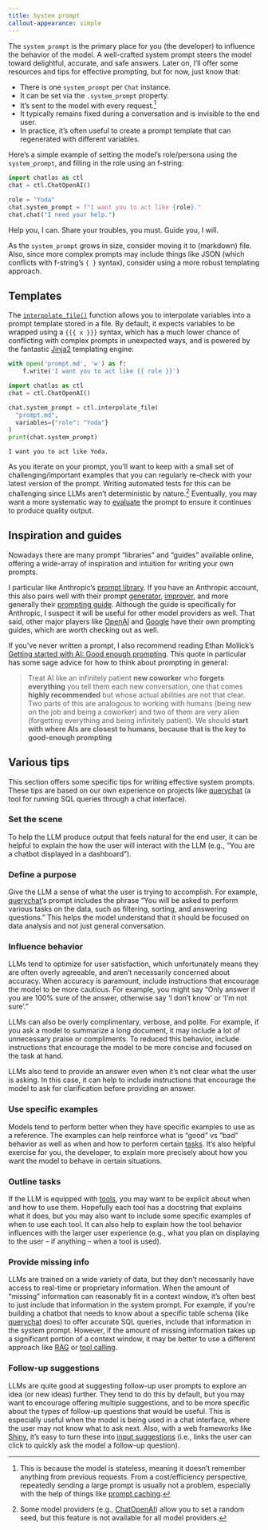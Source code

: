 ```yaml
---
title: System prompt
callout-appearance: simple
---
```


The `system_prompt` is the primary place for you (the developer) to influence the behavior of the model. 
A well-crafted system prompt steers the model toward delightful, accurate, and safe answers.
Later on, I'll offer some resources and tips for effective prompting, but for now, just know that:

* There is one `system_prompt` per `Chat` instance.
* It can be set via the `.system_prompt` property.
* It's sent to the model with every request.[^1]
* It typically remains fixed during a conversation and is invisible to the end user.
* In practice, it's often useful to create a prompt template that can regenerated with different variables.


[^1]: This is because the model is stateless, meaning it doesn't remember anything from previous requests. From a cost/efficiency perspective, repeatedly sending a large prompt is usually not a problem, especially with the help of things like [prompt caching](https://platform.openai.com/docs/guides/prompt-caching).


Here's a simple example of setting the model's role/persona using the `system_prompt`, and filling in the role using an f-string:


```python
import chatlas as ctl
chat = ctl.ChatOpenAI()

role = "Yoda"
chat.system_prompt = f"I want you to act like {role}."
chat.chat("I need your help.")
```

::: chatlas-response-container
Help you, I can. Share your troubles, you must. Guide you, I will. 
:::


As the `system_prompt` grows in size, consider moving it to (markdown) file.
Also, since more complex prompts may include things like JSON (which conflicts with f-string's `{ }` syntax), consider using a more robust templating approach.

## Templates

The [`interpolate_file()`](../reference/interpolate_file.qmd) function allows you to interpolate variables into a prompt template stored in a file.
By default, it expects variables to be wrapped using a  `{{{ x }}}` syntax, which has a much lower chance of conflicting with complex prompts in unexpected ways, and is powered by the fantastic [Jinja2](https://pypi.org/project/Jinja2/) templating engine:

```python
with open('prompt.md', 'w') as f:
    f.write('I want you to act like {{ role }}')
```

```python
import chatlas as ctl
chat = ctl.ChatOpenAI()

chat.system_prompt = ctl.interpolate_file(
  "prompt.md",
  variables={"role": "Yoda"}
)
print(chat.system_prompt)
```

```
I want you to act like Yoda.
```


As you iterate on your prompt, you'll want to keep with a small set of challenging/important examples that you can regularly re-check with your latest version of the prompt.
Writing automated tests for this can be challenging since LLMs aren't deterministic by nature.[^2]
Eventually, you may want a more systematic way to [evaluate](#evaluating-prompts) the prompt to ensure it continues to produce quality output.

[^2]: Some model providers (e.g., [ChatOpenAI](../reference/ChatOpenAI.qmd)) allow you to set a random seed, but this feature is not available for all model providers.


## Inspiration and guides

Nowadays there are many prompt "libraries" and "guides" available online, offering a wide-array of inspiration and intuition for writing your own prompts.

I particular like Anthropic's [prompt library](https://docs.anthropic.com/en/prompt-library/).
If you have an Anthropic account, this also pairs well with their prompt [generator](https://docs.anthropic.com/en/docs/build-with-claude/prompt-engineering/prompt-generator), [improver](https://docs.anthropic.com/en/docs/build-with-claude/prompt-engineering/prompt-improver), and more generally their [prompting guide](https://docs.anthropic.com/en/docs/build-with-claude/prompt-engineering/overview). 
Although the guide is specifically for Anthropic, I suspect it will be useful for other model providers as well.
That said, other major players like [OpenAI](https://platform.openai.com/docs/guides/prompt-engineering) and [Google](https://ai.google.dev/gemini-api/docs/prompting-intro) have their own prompting guides, which are worth checking out as well.

If you've never written a prompt, I also recommend reading Ethan Mollick's [Getting started with AI: Good enough prompting](https://www.oneusefulthing.org/p/getting-started-with-ai-good-enough). This quote in particular has some sage advice for how to think about prompting in general:

> Treat AI like an infinitely patient **new coworker** who **forgets everything** you tell them each new conversation, one that comes **highly recommended** but whose actual abilities are not that clear. Two parts of this are analogous to working with humans (being new on the job and being a coworker) and two of them are very alien (forgetting everything and being infinitely patient). We should **start with where AIs are closest to humans, because that is the key to good-enough prompting**


## Various tips

This section offers some specific tips for writing effective system prompts.
These tips are based on our own experience on projects like [querychat](https://github.com/posit-dev/querychat) (a tool for running SQL queries through a chat interface).

### Set the scene

To help the LLM produce output that feels natural for the end user, it can be helpful to explain the how the user will interact with the LLM (e.g., "You are a chatbot displayed in a dashboard").

### Define a purpose

Give the LLM a sense of what the user is trying to accomplish.
For example, [querychat](https://github.com/posit-dev/querychat)'s prompt includes the phrase "You will be asked to perform various tasks on the data, such as filtering, sorting, and answering questions."
This helps the model understand that it should be focused on data analysis and not just general conversation.

### Influence behavior

LLMs tend to optimize for user satisfaction, which unfortunately means they are often overly agreeable, and aren't necessarily concerned about accuracy.
When accuracy is paramount, include instructions that encourage the model to be more cautious.
For example, you might say "Only answer if you are 100% sure of the answer, otherwise say 'I don't know' or 'I'm not sure'."

LLMs can also be overly complimentary, verbose, and polite.
For example, if you ask a model to summarize a long document, it may include a lot of unnecessary praise or compliments.
To reduced this behavior, include instructions that encourage the model to be more concise and focused on the task at hand.

LLMs also tend to provide an answer even when it's not clear what the user is asking.
In this case, it can help to include instructions that encourage the model to ask for clarification before providing an answer.

### Use specific examples

Models tend to perform better when they have specific examples to use as a reference.
The examples can help reinforce what is "good" vs "bad" behavior as well as when and how to perform certain [tasks](#tasks).
It's also helpful exercise for you, the developer, to explain more precisely about how you want the model to behave in certain situations.

### Outline tasks {#tasks}

If the LLM is equipped with [tools](tools.qmd), you may want to be explicit about when and how to use them.
Hopefully each tool has a docstring that explains what it does, but you may also want to include some specific examples of when to use each tool.
It can also help to explain how the tool behavior influences with the larger user experience (e.g., what you plan on displaying to the user -- if anything -- when a tool is used).

### Provide missing info

LLMs are trained on a wide variety of data, but they don't necessarily have access to real-time or proprietary information.
When the amount of "missing" information can reasonably fit in a context window, it's often best to just include that information in the system prompt.
For example, if you're building a chatbot that needs to know about a specific table schema (like [querychat](https://github.com/posit-dev/querychat) does) to offer accurate SQL queries, include that information in the system prompt.
However, if the amount of missing information takes up a significant portion of a context window, it may be better to use a different approach like [RAG](../misc/RAG.qmd) or [tool calling](../tool-calling/how-it-works.qmd).

### Follow-up suggestions

LLMs are quite good at suggesting follow-up user prompts to explore an idea (or new ideas) further.
They tend to do this by default, but you may want to encourage offering multiple suggestions, and to be more specific about the types of follow-up questions that would be useful.
This is especially useful when the model is being used in a chat interface, where the user may not know what to ask next.
Also, with a web frameworks like [Shiny](https://shiny.rstudio.com/py), it's easy to turn these into [input suggestions](https://shiny.posit.co/py/docs/genai-chatbots.html#recommend-input) (i.e., links the user can click to quickly ask the model a follow-up question).

<!--
TODO: show a concrete example of doing this.

## Evaluating prompts

chatlas itself doesn't come with a evaludation framework, but it's fairly straightforward to feed the chatlas model and prompt to use something like [`inspect-ai`](https://pypi.org/project/inspect-ai/) for evaluation.
-->